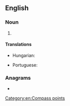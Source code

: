 {{also|nne|-nne}}
==English==

===Noun===
{{en-noun|-}}

# {{abbreviation of|en|north-northeast}}

====Translations====
{{trans-top|abbreviation of north-northeast}}
* Hungarian: {{t+|hu|ÉÉK}}
{{trans-mid}}
* Portuguese: {{t|pt|NNE}}
{{trans-bottom}}

===Anagrams===
* {{anagrams|en|a=enn|Nen|nen}}

[[Category:en:Compass points]]